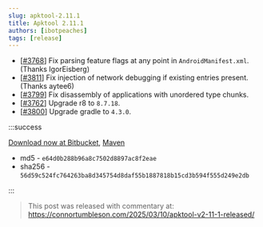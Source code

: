 ```yaml
---
slug: apktool-2.11.1
title: Apktool 2.11.1
authors: [ibotpeaches]
tags: [release]
---
```


- [[#3768](https://github.com/iBotPeaches/Apktool/issues/3768)] Fix parsing feature flags at any point in `AndroidManifest.xml`. (Thanks IgorEisberg)
- [[#3811](https://github.com/iBotPeaches/Apktool/pull/3811)] Fix injection of network debugging if existing entries present. (Thanks aytee6)
- [[#3799](https://github.com/iBotPeaches/Apktool/pull/3799)] Fix disassembly of applications with unordered type chunks.
- [[#3762](https://github.com/iBotPeaches/Apktool/pull/3762)] Upgrade r8 to `8.7.18`.
- [[#3800](https://github.com/iBotPeaches/Apktool/pull/3800)] Upgrade gradle to `4.3.0`.

:::success

[Download now at Bitbucket](https://bitbucket.org/iBotPeaches/apktool/downloads/apktool_2.11.1.jar), [Maven](https://mvnrepository.com/artifact/org.apktool/apktool-lib)

- md5 - `e64d0b288b96a8c7502d8897ac8f2eae`
- sha256 - `56d59c524fc764263ba8d345754d8daf55b1887818b15cd3b594f555d249e2db`

:::

> This post was released with commentary at: https://connortumbleson.com/2025/03/10/apktool-v2-11-1-released/

